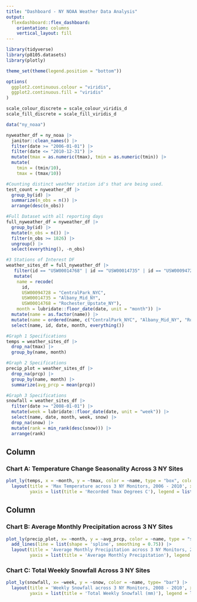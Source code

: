 ```yaml
---
title: "Dashboard - NY NOAA Weather Data Analysis"
output: 
  flexdashboard::flex_dashboard:
    orientation: columns
    vertical_layout: fill
---
```


```r
library(tidyverse)
library(p8105.datasets)
library(plotly)

theme_set(theme(legend.position = "bottom"))

options(
  ggplot2.continuous.colour = "viridis",
  ggplot2.continuous.fill = "viridis"
)

scale_colour_discrete = scale_colour_viridis_d
scale_fill_discrete = scale_fill_viridis_d

data("ny_noaa")

nyweather_df = ny_noaa |> 
  janitor::clean_names() |> 
  filter(date >= "2006-01-01") |> 
  filter(date <= "2010-12-31") |> 
  mutate(tmax = as.numeric(tmax), tmin = as.numeric(tmin)) |> 
  mutate(
    tmin = (tmin/10),
    tmax = (tmax/10))

#Counting distinct weather station id's that are being used.
test_count = nyweather_df |> 
  group_by(id) |> 
  summarize(n_obs = n()) |> 
  arrange(desc(n_obs))
```

```r
#Full Dataset with all reporting days
full_nyweather_df = nyweather_df |> 
  group_by(id) |> 
  mutate(n_obs = n()) |> 
  filter(n_obs >= 1826) |> 
  ungroup() |> 
  select(everything(), -n_obs)

#3 Stations of Interest DF
weather_sites_df = full_nyweather_df |> 
   filter(id == "USW00014768" | id == "USW00014735" | id == "USW00094728") |> 
   mutate(
    name = recode(
      id, 
      USW00094728 = "CentralPark_NYC",
      USW00014735 = "Albany_Mid_NY",
      USW00014768 = "Rochester_Upstate_NY"),
    month = lubridate::floor_date(date, unit = "month")) |> 
  mutate(name = as.factor(name)) |> 
  mutate(name = ordered(name, c("CentralPark_NYC", "Albany_Mid_NY", "Rochester_Upstate_NY"))) |> 
  select(name, id, date, month, everything())

#Graph 1 Specifications
temps = weather_sites_df |> 
  drop_na(tmax) |> 
  group_by(name, month)

#Graph 2 Specifications
precip_plot = weather_sites_df |> 
  drop_na(prcp) |> 
  group_by(name, month) |>
  summarize(avg_prcp = mean(prcp))

#Graph 3 Specifications
snowfall = weather_sites_df |>
  filter(date >= "2008-01-01") |> 
  mutate(week = lubridate::floor_date(date, unit = "week")) |> 
  select(name, date, month, week, snow) |> 
  drop_na(snow) |> 
  mutate(rank = min_rank(desc(snow))) |>
  arrange(rank)

```


Column {data-width=650}
-----------------------------------------------------------------------

### Chart A: Temperature Change Seasonality Across 3 NY Sites

```r
plot_ly(temps, x = ~month, y = ~tmax, color = ~name, type = "box", colors = "viridis") |> 
  layout(title = 'Max Temperature across 3 NY Monitors, 2006 - 2010', xaxis = list(title = 'Month'),
         yaxis = list(title = 'Recorded Tmax Degrees C'), legend = list(orientation = 'h', title=list(text=' Monitoring Station' )))
```

Column {data-width=350}
-----------------------------------------------------------------------

### Chart B: Average Monthly Precipitation across 3 NY Sites

```r
plot_ly(precip_plot, x= ~month, y = ~avg_prcp, color = ~name, type = "scatter", mode = "markers") |>
  add_lines(line = list(shape = 'spline', smoothing = 0.75)) |> 
  layout(title = 'Average Monthly Precipitation across 3 NY Monitors, 2006 - 2010', xaxis = list(title = 'Month'), 
         yaxis = list(title = 'Average Monthly Precipitation'), legend = list(orientation = 'h', title=list(text=' Monitoring Station')))
```

### Chart C: Total Weekly Snowfall Across 3 NY Sites

```r
plot_ly(snowfall, x= ~week, y = ~snow, color = ~name, type= "bar") |> 
  layout(title = 'Weekly Snowfall across 3 NY Monitors, 2008 - 2010', xaxis = list(title = 'Week'), 
         yaxis = list(title = 'Total Weekly Snowfall (mm)'), legend = list(orientation = 'h', title=list(text=' Monitoring Station')))
```

